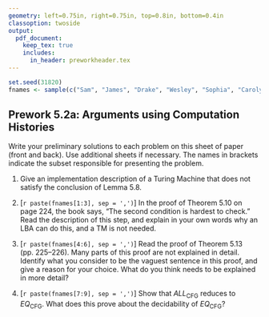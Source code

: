 ```yaml
---
geometry: left=0.75in, right=0.75in, top=0.8in, bottom=0.4in
classoption: twoside
output: 
  pdf_document:
    keep_tex: true
    includes:
      in_header: preworkheader.tex
---
```


```r
set.seed(31820)
fnames <- sample(c("Sam", "James", "Drake", "Wesley", "Sophia", "Carolyn", "Trevor", "Tristan", "Ryley"))
```

## Prework 5.2a: Arguments using Computation Histories

Write your preliminary solutions to each problem on this sheet of paper (front and back). Use additional sheets if necessary. The names in brackets indicate the subset responsible for presenting the problem.

1. Give an implementation description of a Turing Machine that does not satisfy the conclusion of Lemma 5.8.

2. [`r paste(fnames[1:3], sep = ',')`] In the proof of Theorem 5.10 on page 224, the book says, "The second condition is hardest to check." Read the description of this step, and explain in your own words why an LBA can do this, and a TM is not needed.

3. [`r paste(fnames[4:6], sep = ',')`] Read the proof of Theorem 5.13 (pp. 225--226). Many parts of this proof are not explained in detail. Identify what you consider to be the vaguest sentence in this proof, and give a reason for your choice. What do you think needs to be explained in more detail? 

4. [`r paste(fnames[7:9], sep = ',')`] Show that $\mathit{ALL}_\text{CFG}$ reduces to $\mathit{EQ}_\text{CFG}$. What does this prove about the decidability of $\mathit{EQ}_\text{CFG}$?

\medskip
\mbox{}\xrfill[2pt]{1pt}\textsc{\small begin your solutions below this line}\xrfill[2pt]{1pt}\mbox{}

    
